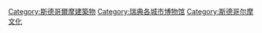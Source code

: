 {{Commons category|Museums in Stockholm}}

[[Category:斯德哥爾摩建築物|Category:斯德哥爾摩建築物]]
[[Category:瑞典各城市博物馆|Category:瑞典各城市博物馆]]
[[Category:斯德哥尔摩文化|Category:斯德哥尔摩文化]]